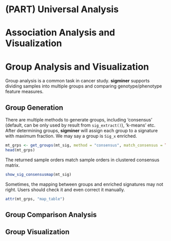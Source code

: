 # (PART)  Universal Analysis {-} 

# Association Analysis and Visualization {#association-analysis}

# Group Analysis and Visualization {#group-analysis}

Group analysis is a common task in cancer study. **sigminer** supports dividing samples into multiple groups and comparing genotype/phenotype feature measures.

## Group Generation 

There are multiple methods to generate groups, including 'consensus' (default, can be only used by result from `sig_extract()`), 'k-means' etc. After determining groups, **sigminer** will assign each group to a signature with maximum fraction. We may say a group is `Sig_x` enriched.

```r
mt_grps <- get_groups(mt_sig, method = "consensus", match_consensus = TRUE)
head(mt_grps)
```

The returned sample orders match sample orders in clustered consensus matrix.

```r
show_sig_consensusmap(mt_sig)
```


Sometimes, the mapping between groups and enriched signatures may not right. Users should check it and even correct it manually.


```r
attr(mt_grps, "map_table")
```


## Group Comparison Analysis 

## Group Visualization 